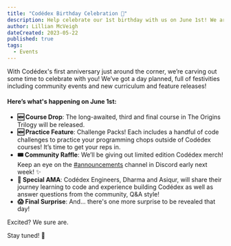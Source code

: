 ```yaml
---
title: "Codédex Birthday Celebration 🎂"
description: Help celebrate our 1st birthday with us on June 1st! We are dropping some BIG news.
author: Lillian McVeigh
dateCreated: 2023-05-22
published: true
tags:
  - Events
---
```


With Codédex's first anniversary just around the corner, we’re carving out some time to celebrate with you! We’ve got a day planned, full of festivities including community events and new curriculum and feature releases!

#### Here’s what's happening on June 1st:

<ul>
  <li><strong>🆕 Course Drop</strong>: The long-awaited, third and final course in The Origins Trilogy will be released.</li>
  <li><strong>🆕 Practice Feature</strong>: Challenge Packs! Each includes a handful of code challenges to practice your programming chops outside of Codédex courses! It’s time to get your reps in.</li>
  <li><strong>🎟️ Community Raffle</strong>: We’ll be giving out limited edition Codédex merch! Keep an eye on the <a href="https://discord.com/channels/960713185055375478/992694461714927686/1110205145834336378" target="_blank">#announcements</a> channel in Discord early next week! ✨</li>
  <li><strong>💬 Special AMA</strong>: Codédex Engineers, Dharma and Asiqur, will share their journey learning to code and experience building Codédex as well as answer questions from the community, Q&A style!</li>
  <li><strong>😱 Final Surprise</strong>: And... there's one more surprise to be revealed that day!</li>
</ul>

Excited? We sure are.

Stay tuned! 💖
